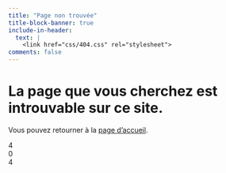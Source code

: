 ```yaml
---
title: "Page non trouvée"
title-block-banner: true
include-in-header:
  text: |
    <link href="css/404.css" rel="stylesheet">
comments: false
---
```


# La page que vous cherchez est introuvable sur ce site.

Vous pouvez retourner à la [page d'accueil](index.qmd).


<div class="scene">
  <div class="digit left">4</div>
  <div class="digit center">0</div>
  <div class="digit right">4</div>
  <div class="sep"></div>
  <div class="squish left"></div>
  <div class="squish center"></div>
  <div class="squish right"></div>
</div>

<br/><br/>




